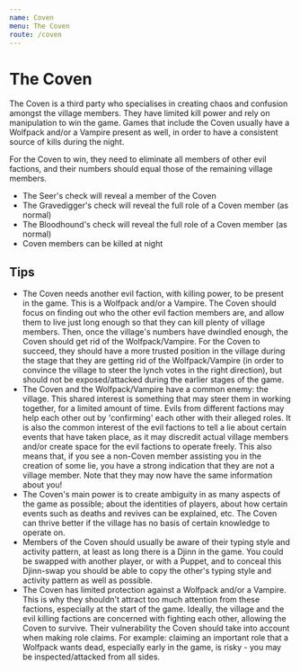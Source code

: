 ```yaml
---
name: Coven
menu: The Coven
route: /coven
---
```


# The Coven

The Coven is a third party who specialises in creating chaos and confusion amongst the village members. They have limited kill power and rely on manipulation to win the game. Games that include the Coven usually have a Wolfpack and/or a Vampire present as well, in order to have a consistent source of kills during the night.

For the Coven to win, they need to eliminate all members of other evil factions, and their numbers should equal those of the remaining village members.

- The Seer's check will reveal a member of the Coven
- The Gravedigger's check will reveal the full role of a Coven member (as normal)
- The Bloodhound's check will reveal the full role of a Coven member (as normal)
- Coven members can be killed at night

## Tips

- The Coven needs another evil faction, with killing power, to be present in the game. This is a Wolfpack and/or a Vampire. The Coven should focus on finding out who the other evil faction members are, and allow them to live just long enough so that they can kill plenty of village members. Then, once the village's numbers have dwindled enough, the Coven should get rid of the Wolfpack/Vampire. For the Coven to succeed, they should have a more trusted position in the village during the stage that they are getting rid of the Wolfpack/Vampire (in order to convince the village to steer the lynch votes in the right direction), but should not be exposed/attacked during the earlier stages of the game.
- The Coven and the Wolfpack/Vampire have a common enemy: the village. This shared interest is something that may steer them in working together, for a limited amount of time. Evils from different factions may help each other out by 'confirming' each other with their alleged roles. It is also the common interest of the evil factions to tell a lie about certain events that have taken place, as it may discredit actual village members and/or create space for the evil factions to operate freely. This also means that, if you see a non-Coven member assisting you in the creation of some lie, you have a strong indication that they are not a village member. Note that they may now have the same information about you!
- The Coven's main power is to create ambiguity in as many aspects of the game as possible; about the identities of players, about how certain events such as deaths and revives can be explained, etc. The Coven can thrive better if the village has no basis of certain knowledge to operate on.
- Members of the Coven should usually be aware of their typing style and activity pattern, at least as long there is a Djinn in the game. You could be swapped with another player, or with a Puppet, and to conceal this Djinn-swap you should be able to copy the other's typing style and activity pattern as well as possible.
- The Coven has limited protection against a Wolfpack and/or a Vampire. This is why they shouldn't attract too much attention from these factions, especially at the start of the game. Ideally, the village and the evil killing factions are concerned with fighting each other, allowing the Coven to survive. Their vulnerability the Coven should take into account when making role claims. For example: claiming an important role that a Wolfpack wants dead, especially early in the game, is risky - you may be inspected/attacked from all sides.
